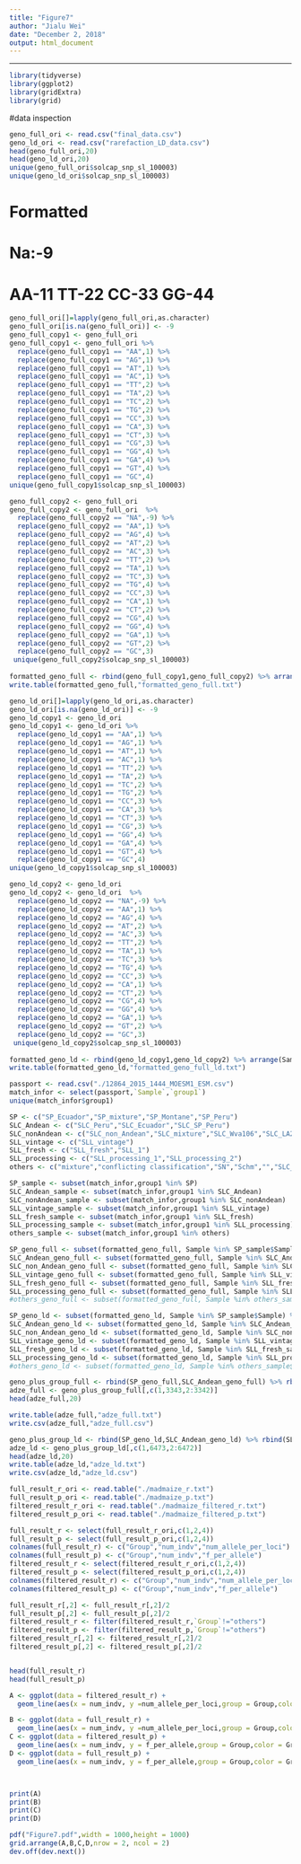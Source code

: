 ---
title: "Figure7"
author: "Jialu Wei"
date: "December 2, 2018"
output: html_document
---
---
```{r}
library(tidyverse)
library(ggplot2)
library(gridExtra)
library(grid)
```

#data inspection
```{r}
geno_full_ori <- read.csv("final_data.csv") 
geno_ld_ori <- read.csv("rarefaction_LD_data.csv")
head(geno_full_ori,20)
head(geno_ld_ori,20)
unique(geno_full_ori$solcap_snp_sl_100003)
unique(geno_ld_ori$solcap_snp_sl_100003)
```

# Formatted 
# Na:-9
# AA-11 TT-22 CC-33 GG-44 
```{r}
geno_full_ori[]=lapply(geno_full_ori,as.character)
geno_full_ori[is.na(geno_full_ori)] <- -9
geno_full_copy1 <- geno_full_ori
geno_full_copy1 <- geno_full_ori %>%
  replace(geno_full_copy1 == "AA",1) %>%
  replace(geno_full_copy1 == "AG",1) %>%
  replace(geno_full_copy1 == "AT",1) %>%
  replace(geno_full_copy1 == "AC",1) %>%
  replace(geno_full_copy1 == "TT",2) %>%
  replace(geno_full_copy1 == "TA",2) %>%
  replace(geno_full_copy1 == "TC",2) %>%
  replace(geno_full_copy1 == "TG",2) %>%
  replace(geno_full_copy1 == "CC",3) %>%
  replace(geno_full_copy1 == "CA",3) %>%
  replace(geno_full_copy1 == "CT",3) %>%
  replace(geno_full_copy1 == "CG",3) %>%
  replace(geno_full_copy1 == "GG",4) %>%
  replace(geno_full_copy1 == "GA",4) %>%
  replace(geno_full_copy1 == "GT",4) %>%
  replace(geno_full_copy1 == "GC",4) 
unique(geno_full_copy1$solcap_snp_sl_100003)

geno_full_copy2 <- geno_full_ori 
geno_full_copy2 <- geno_full_ori  %>%
  replace(geno_full_copy2 == "NA",-9) %>%
  replace(geno_full_copy2 == "AA",1) %>%
  replace(geno_full_copy2 == "AG",4) %>%
  replace(geno_full_copy2 == "AT",2) %>%
  replace(geno_full_copy2 == "AC",3) %>%
  replace(geno_full_copy2 == "TT",2) %>%
  replace(geno_full_copy2 == "TA",1) %>%
  replace(geno_full_copy2 == "TC",3) %>%
  replace(geno_full_copy2 == "TG",4) %>%
  replace(geno_full_copy2 == "CC",3) %>%
  replace(geno_full_copy2 == "CA",1) %>%
  replace(geno_full_copy2 == "CT",2) %>%
  replace(geno_full_copy2 == "CG",4) %>%
  replace(geno_full_copy2 == "GG",4) %>%
  replace(geno_full_copy2 == "GA",1) %>%
  replace(geno_full_copy2 == "GT",2) %>%
  replace(geno_full_copy2 == "GC",3) 
 unique(geno_full_copy2$solcap_snp_sl_100003)
 
formatted_geno_full <- rbind(geno_full_copy1,geno_full_copy2) %>% arrange(Sample) 
write.table(formatted_geno_full,"formatted_geno_full.txt")

```

```{r}
geno_ld_ori[]=lapply(geno_ld_ori,as.character)
geno_ld_ori[is.na(geno_ld_ori)] <- -9
geno_ld_copy1 <- geno_ld_ori
geno_ld_copy1 <- geno_ld_ori %>%
  replace(geno_ld_copy1 == "AA",1) %>%
  replace(geno_ld_copy1 == "AG",1) %>%
  replace(geno_ld_copy1 == "AT",1) %>%
  replace(geno_ld_copy1 == "AC",1) %>%
  replace(geno_ld_copy1 == "TT",2) %>%
  replace(geno_ld_copy1 == "TA",2) %>%
  replace(geno_ld_copy1 == "TC",2) %>%
  replace(geno_ld_copy1 == "TG",2) %>%
  replace(geno_ld_copy1 == "CC",3) %>%
  replace(geno_ld_copy1 == "CA",3) %>%
  replace(geno_ld_copy1 == "CT",3) %>%
  replace(geno_ld_copy1 == "CG",3) %>%
  replace(geno_ld_copy1 == "GG",4) %>%
  replace(geno_ld_copy1 == "GA",4) %>%
  replace(geno_ld_copy1 == "GT",4) %>%
  replace(geno_ld_copy1 == "GC",4) 
unique(geno_ld_copy1$solcap_snp_sl_100003)

geno_ld_copy2 <- geno_ld_ori 
geno_ld_copy2 <- geno_ld_ori  %>%
  replace(geno_ld_copy2 == "NA",-9) %>%
  replace(geno_ld_copy2 == "AA",1) %>%
  replace(geno_ld_copy2 == "AG",4) %>%
  replace(geno_ld_copy2 == "AT",2) %>%
  replace(geno_ld_copy2 == "AC",3) %>%
  replace(geno_ld_copy2 == "TT",2) %>%
  replace(geno_ld_copy2 == "TA",1) %>%
  replace(geno_ld_copy2 == "TC",3) %>%
  replace(geno_ld_copy2 == "TG",4) %>%
  replace(geno_ld_copy2 == "CC",3) %>%
  replace(geno_ld_copy2 == "CA",1) %>%
  replace(geno_ld_copy2 == "CT",2) %>%
  replace(geno_ld_copy2 == "CG",4) %>%
  replace(geno_ld_copy2 == "GG",4) %>%
  replace(geno_ld_copy2 == "GA",1) %>%
  replace(geno_ld_copy2 == "GT",2) %>%
  replace(geno_ld_copy2 == "GC",3) 
 unique(geno_ld_copy2$solcap_snp_sl_100003)
 
formatted_geno_ld <- rbind(geno_ld_copy1,geno_ld_copy2) %>% arrange(Sample)
write.table(formatted_geno_ld,"formatted_geno_full_ld.txt")

```

```{r}
passport <- read.csv("./12864_2015_1444_MOESM1_ESM.csv")
match_infor <- select(passport,`Sample`,`group1`)
unique(match_infor$group1)

SP <- c("SP_Ecuador","SP_mixture","SP_Montane","SP_Peru")
SLC_Andean <- c("SLC_Peru","SLC_Ecuador","SLC_SP_Peru")
SLC_nonAndean <- c("SLC_non_Andean","SLC_mixture","SLC_Wva106","SLC_LA2135","SLC_LA2792")
SLL_vintage <- c("SLL_vintage")
SLL_fresh <- c("SLL_fresh","SLL_1")
SLL_processing <- c("SLL_processing_1","SLL_processing_2")
others <- c("mixture","conflicting classification","SN","Schm","","SLC_1","SG")

SP_sample <- subset(match_infor,group1 %in% SP) 
SLC_Andean_sample <- subset(match_infor,group1 %in% SLC_Andean)
SLC_nonAndean_sample <- subset(match_infor,group1 %in% SLC_nonAndean)
SLL_vintage_sample <- subset(match_infor,group1 %in% SLL_vintage)
SLL_fresh_sample <- subset(match_infor,group1 %in% SLL_fresh)
SLL_processing_sample <- subset(match_infor,group1 %in% SLL_processing)
others_sample <- subset(match_infor,group1 %in% others)

```

```{r}
SP_geno_full <- subset(formatted_geno_full, Sample %in% SP_sample$Sample) %>% arrange(Sample) %>% mutate(group = "SP")
SLC_Andean_geno_full <- subset(formatted_geno_full, Sample %in% SLC_Andean_sample$Sample) %>% arrange(Sample) %>% mutate(group = "SLC_Andean")
SLC_non_Andean_geno_full <- subset(formatted_geno_full, Sample %in% SLC_nonAndean_sample$Sample) %>% arrange(Sample) %>% mutate(group = "SLC_non_Andean")
SLL_vintage_geno_full <- subset(formatted_geno_full, Sample %in% SLL_vintage_sample$Sample) %>% arrange(Sample) %>% mutate(group = "SLL_vintage")
SLL_fresh_geno_full <- subset(formatted_geno_full, Sample %in% SLL_fresh_sample$Sample) %>% arrange(Sample) %>% mutate(group = "SLL_fresh")
SLL_processing_geno_full <- subset(formatted_geno_full, Sample %in% SLL_processing_sample$Sample) %>% arrange(Sample) %>% mutate(group = "SLL_processing")
#others_geno_full <- subset(formatted_geno_full, Sample %in% others_sample$Sample) %>% arrange(Sample) %>% mutate(group = "others")
```


```{r}
SP_geno_ld <- subset(formatted_geno_ld, Sample %in% SP_sample$Sample) %>% arrange(Sample) %>% mutate(group = "SP")
SLC_Andean_geno_ld <- subset(formatted_geno_ld, Sample %in% SLC_Andean_sample$Sample) %>% arrange(Sample) %>% mutate(group = "SLC_Andean")
SLC_non_Andean_geno_ld <- subset(formatted_geno_ld, Sample %in% SLC_nonAndean_sample$Sample) %>% arrange(Sample) %>% mutate(group = "SLC_non_Andean")
SLL_vintage_geno_ld <- subset(formatted_geno_ld, Sample %in% SLL_vintage_sample$Sample) %>% arrange(Sample) %>% mutate(group = "SLL_vintage")
SLL_fresh_geno_ld <- subset(formatted_geno_ld, Sample %in% SLL_fresh_sample$Sample) %>% arrange(Sample) %>% mutate(group = "SLL_fresh")
SLL_processing_geno_ld <- subset(formatted_geno_ld, Sample %in% SLL_processing_sample$Sample) %>% arrange(Sample) %>% mutate(group = "SLL_processing")
#others_geno_ld <- subset(formatted_geno_ld, Sample %in% others_sample$Sample) %>% arrange(Sample) %>% mutate(group = "others")
```


```{r}
geno_plus_group_full <- rbind(SP_geno_full,SLC_Andean_geno_full) %>% rbind(SLC_non_Andean_geno_full) %>% rbind(SLL_vintage_geno_full) %>% rbind(SLL_fresh_geno_full) %>% rbind(SLL_processing_geno_full) 
adze_full <- geno_plus_group_full[,c(1,3343,2:3342)] 
head(adze_full,20)

write.table(adze_full,"adze_full.txt")
write.csv(adze_full,"adze_full.csv")
```



```{r}
geno_plus_group_ld <- rbind(SP_geno_ld,SLC_Andean_geno_ld) %>% rbind(SLC_non_Andean_geno_ld) %>% rbind(SLL_vintage_geno_ld) %>% rbind(SLL_fresh_geno_ld) %>% rbind(SLL_processing_geno_ld)
adze_ld <- geno_plus_group_ld[,c(1,6473,2:6472)] 
head(adze_ld,20)
write.table(adze_ld,"adze_ld.txt")
write.csv(adze_ld,"adze_ld.csv")
```

```{r}
full_result_r_ori <- read.table("./madmaize_r.txt")
full_result_p_ori <- read.table("./madmaize_p.txt")
filtered_result_r_ori <- read.table("./madmaize_filtered_r.txt")
filtered_result_p_ori <- read.table("./madmaize_filtered_p.txt")

full_result_r <- select(full_result_r_ori,c(1,2,4)) 
full_result_p <- select(full_result_p_ori,c(1,2,4)) 
colnames(full_result_r) <- c("Group","num_indv","num_allele_per_loci")
colnames(full_result_p) <- c("Group","num_indv","f_per_allele")
filtered_result_r <- select(filtered_result_r_ori,c(1,2,4)) 
filtered_result_p <- select(filtered_result_p_ori,c(1,2,4)) 
colnames(filtered_result_r) <- c("Group","num_indv","num_allele_per_loci")
colnames(filtered_result_p) <- c("Group","num_indv","f_per_allele")

full_result_r[,2] <- full_result_r[,2]/2
full_result_p[,2] <- full_result_p[,2]/2
filtered_result_r <- filter(filtered_result_r,`Group`!="others")
filtered_result_p <- filter(filtered_result_p,`Group`!="others")
filtered_result_r[,2] <- filtered_result_r[,2]/2
filtered_result_p[,2] <- filtered_result_p[,2]/2


head(full_result_r)
head(full_result_p)

```

```{r}
A <- ggplot(data = filtered_result_r) + 
  geom_line(aes(x = num_indv, y =num_allele_per_loci,group = Group,color = Group),size = 2.5) + theme(panel.background = element_rect(fill = NA),panel.border = element_rect(fill = NA),legend.position = c(0.85,0.3)) + xlab("number of individuals") + ylab("number of alleles per loci") 

B <- ggplot(data = full_result_r) + 
  geom_line(aes(x = num_indv, y =num_allele_per_loci,group = Group,color = Group),size = 2.5) + theme(panel.background = element_rect(fill = NA),panel.border = element_rect(fill = NA),legend.position = 'none') + xlab("number of individuals") + ylab("number of alleles per loci") 
C <- ggplot(data = filtered_result_p) + 
  geom_line(aes(x = num_indv, y = f_per_allele,group = Group,color = Group),size = 2.5) + theme(panel.background = element_rect(fill = NA),panel.border = element_rect(fill = NA),legend.position = 'none') + xlab("number of individuals") + ylab("freq. of private alleles") 
D <- ggplot(data = full_result_p) + 
  geom_line(aes(x = num_indv, y = f_per_allele,group = Group,color = Group),size = 2.5) + theme(panel.background = element_rect(fill = NA),panel.border = element_rect(fill = NA),legend.position = 'none') + xlab("number of individuals") + ylab("freq. of private alleles") 



print(A)
print(B)
print(C)
print(D)

pdf("Figure7.pdf",width = 1000,height = 1000)
grid.arrange(A,B,C,D,nrow = 2, ncol = 2)
dev.off(dev.next())
```



